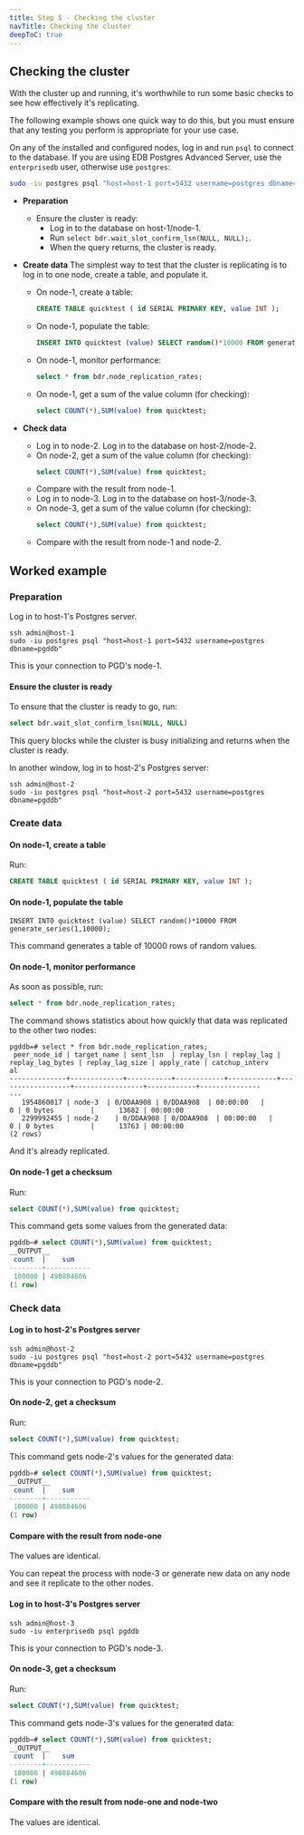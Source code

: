 ```yaml
---
title: Step 5 - Checking the cluster
navTitle: Checking the cluster
deepToC: true
---
```


## Checking the cluster


With the cluster up and running, it's worthwhile to run some basic checks to see how effectively it's replicating.

The following example shows one quick way to do this, but you must ensure that any testing you perform is appropriate for your use case.

On any of the installed and configured nodes, log in and run `psql` to connect to the database. If you are using EDB Postgres Advanced Server, use the `enterprisedb` user, otherwise use `postgres`:

```bash
sudo -iu postgres psql "host=host-1 port=5432 username=postgres dbname=pgddb"
```

* **Preparation**
  * Ensure the cluster is ready:  
    * Log in to the database on host-1/node-1. 
    * Run `select bdr.wait_slot_confirm_lsn(NULL, NULL);`.  
    * When the query returns, the cluster is ready.  


* **Create data**
  The simplest way to test that the cluster is replicating is to log in to one node, create a table, and populate it.
   * On node-1, create a table:
      ```sql
      CREATE TABLE quicktest ( id SERIAL PRIMARY KEY, value INT ); 
      ```
   * On node-1, populate the table:
     ```sql
     INSERT INTO quicktest (value) SELECT random()*10000 FROM generate_series(1,10000);
     ```
   * On node-1, monitor performance:
     ```sql
     select * from bdr.node_replication_rates;
     ```
   * On node-1, get a sum of the value column (for checking):
     ```sql
     select COUNT(*),SUM(value) from quicktest;
     ```
* **Check data**
   * Log in to node-2.
      Log in to the database on host-2/node-2.
    * On node-2, get a sum of the value column (for checking):
      ```sql
      select COUNT(*),SUM(value) from quicktest;
      ```
   * Compare with the result from node-1.
   * Log in to node-3. 
      Log in to the database on host-3/node-3.
    * On node-3, get a sum of the value column (for checking):
      ```sql
      select COUNT(*),SUM(value) from quicktest;
      ```
   * Compare with the result from node-1 and node-2.

## Worked example

### Preparation

Log in to host-1's Postgres server.

```shell
ssh admin@host-1
sudo -iu postgres psql "host=host-1 port=5432 username=postgres dbname=pgddb"
```

This is your connection to PGD's node-1.

#### Ensure the cluster is ready

To ensure that the cluster is ready to go, run: 

```sql
select bdr.wait_slot_confirm_lsn(NULL, NULL)
```

This query blocks while the cluster is busy initializing and returns when the cluster is ready.

In another window, log in to host-2's Postgres server:

```shell
ssh admin@host-2
sudo -iu postgres psql "host=host-2 port=5432 username=postgres dbname=pgddb"
```

### Create data

#### On node-1, create a table

Run:

```sql
CREATE TABLE quicktest ( id SERIAL PRIMARY KEY, value INT ); 
```

#### On node-1, populate the table

```
INSERT INTO quicktest (value) SELECT random()*10000 FROM generate_series(1,10000);
```

This command generates a table of 10000 rows of random values.

#### On node-1, monitor performance

As soon as possible, run:

```sql
select * from bdr.node_replication_rates;
```

The command shows statistics about how quickly that data was replicated to the other two nodes:

```console
pgddb=# select * from bdr.node_replication_rates;
 peer_node_id | target_name | sent_lsn  | replay_lsn | replay_lag | replay_lag_bytes | replay_lag_size | apply_rate | catchup_interv
al
--------------+-------------+-----------+------------+------------+------------------+-----------------+------------+---------------
---
   1954860017 | node-3  | 0/DDAA908 | 0/DDAA908  | 00:00:00   |                0 | 0 bytes         |      13682 | 00:00:00
   2299992455 | node-2    | 0/DDAA908 | 0/DDAA908  | 00:00:00   |                0 | 0 bytes         |      13763 | 00:00:00
(2 rows)
```

And it's already replicated.

#### On node-1 get a checksum

Run:

```sql
select COUNT(*),SUM(value) from quicktest;
```

This command gets some values from the generated data:

```sql
pgddb=# select COUNT(*),SUM(value) from quicktest;
__OUTPUT__
 count  |    sum
--------+-----------
 100000 | 498884606
(1 row)
```

### Check data

#### Log in to host-2's Postgres server

```shell
ssh admin@host-2
sudo -iu postgres psql "host=host-2 port=5432 username=postgres dbname=pgddb"
```

This is your connection to PGD's node-2.

#### On node-2, get a checksum

Run:

```sql
select COUNT(*),SUM(value) from quicktest;
```

This command gets node-2's values for the generated data:

```sql
pgddb=# select COUNT(*),SUM(value) from quicktest;
__OUTPUT__
 count  |    sum
--------+-----------
 100000 | 498884606
(1 row)
```

#### Compare with the result from node-one

The values are identical.

You can repeat the process with node-3 or generate new data on any node and see it replicate to the other nodes.

#### Log in to host-3's Postgres server

```shell
ssh admin@host-3
sudo -iu enterprisedb psql pgddb
```

This is your connection to PGD's node-3.

#### On node-3, get a checksum

Run:

```sql
select COUNT(*),SUM(value) from quicktest;
```

This command gets node-3's values for the generated data:

```sql
pgddb=# select COUNT(*),SUM(value) from quicktest;
__OUTPUT__
 count  |    sum
--------+-----------
 100000 | 498884606
(1 row)
```

#### Compare with the result from node-one and node-two

The values are identical.
